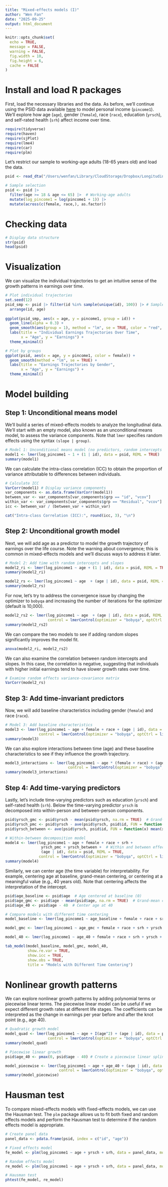 ```yaml
---
title: "Mixed-effects models (I)"
author: "Wen Fan"
date: "2025-09-25"
output: html_document
---
```


```r
knitr::opts_chunk$set(
  echo = TRUE,
  message = FALSE,
  warning = FALSE,
  fig.width = 10,
  fig.height = 6,
  cache = FALSE
)
```

# Install and load R packages

First, load the necessary libraries and the data. As before, we'll continue using the PSID data available [here](https://www.dropbox.com/scl/fi/sa44qdsocysjbz8h9sncs/psid.dta?rlkey=bwwfgglu41jbic6zfh6jev0ub&dl=0) to model personal income (`pincome1`). We'll explore how age (`age`), gender (`female`), race (`race`), education (`yrsch`), and self-rated health (`srh`) affect income over time.

```r
require(tidyverse)
require(haven)
require(sjPlot)
require(lme4)
require(car)
require(plm)
```

Let's restrict our sample to working-age adults (18-65 years old) and load the data.

```r
psid <- read_dta("/Users/wenfan/Library/CloudStorage/Dropbox/Longitudinal Data/psid.dta")

# Sample selection
psid <- psid |>
  filter(age >= 18 & age <= 65) |>  # Working-age adults
  mutate(log_pincome1 = log(pincome1 + 1)) |>
  mutate(across(c(female, race,), as.factor))
```


# Checking data

```r
# Display data structure
str(psid)
head(psid)
```

# Visualization

We can visualize the individual trajectories to get an intuitive sense of the growth patterns in earnings over time.

```r
# Plot individual trajectories
set.seed(12)
psid_smp <- psid |> filter(id %in% sample(unique(id), 100)) |> # Sample for clearer visualization
  arrange(id, age)
  
ggplot(psid_smp, aes(x = age, y = pincome1, group = id)) +
  geom_line(alpha = 0.3) +
  geom_smooth(aes(group = 1), method = "lm", se = TRUE, color = "red", size = 1.5) +
  labs(title = "Individual Earnings Trajectories Over Time",
       x = "Age", y = "Earnings") +
  theme_minimal()

# Plot by groups
ggplot(psid, aes(x = age, y = pincome1, color = female)) +
  geom_smooth(method = "lm", se = TRUE) +
  labs(title = "Earnings Trajectories by Gender",
       x = "Age", y = "Earnings") +
  theme_minimal()
```

# Model building
## Step 1: Unconditional means model
We'll build a series of mixed-effects models to analyze the longitudinal data. We'll start with an empty model, also known as an unconditional means model, to assess the variance components. Note that `lmer` specifies random effects using the syntax `(slope | group)`.

```r
# Model 1: Unconditional means model (no predictors, random intercepts only)
model1 <- lmer(log_pincome1 ~ 1 + (1 | id), data = psid, REML = TRUE)
summary(model1)
```

We can calculate the intra-class correlation (ICC) to obtain the proportion of variance attributable to differences between individuals.

```r
# Calculate ICC
VarCorr(model1) # Display variance components
var_components <- as.data.frame(VarCorr(model1))
between_var <- var_components[var_components$grp == "id", "vcov"]
within_var <- var_components[var_components$grp == "Residual", "vcov"]
icc <- between_var / (between_var + within_var)

cat("Intra-class Correlation (ICC):", round(icc, 3), "\n")
```

## Step 2: Unconditional growth model

Next, we will add age as a predictor to model the growth trajectory of earnings over the life course. Note the warning about convergence; this is common in mixed-effects models and we'll discuss ways to address it later.

```r
# Model 2: Add time with random intercepts and slopes
model2_ri <- lmer(log_pincome1 ~ age + (1 | id), data = psid, REML = TRUE)
summary(model2_ri)

model2_rs <- lmer(log_pincome1 ~ age  + (age | id), data = psid, REML = TRUE)
summary(model2_rs)
```

For now, let's try to address the convergence issue by changing the optimizer to `bobyqa` and increasing the number of iterations for the optimizer (default is 10,000).

```r
model2_rs2 <- lmer(log_pincome1 ~ age  + (age | id), data = psid, REML = TRUE, 
                   control = lmerControl(optimizer = "bobyqa", optCtrl = list(maxfun = 2e5)))
summary(model2_rs2)
```

We can compare the two models to see if adding random slopes significantly improves the model fit.

```r
anova(model2_ri, model2_rs2)
```

We can also examine the correlation between random intercepts and slopes. In this case, the correlation is negative, suggesting that individuals with higher initial earnings tend to have slower growth rates over time.

```r
# Examine random effects variance-covariance matrix
VarCorr(model2_rs)
```


## Step 3: Add time-invariant predictors

Now, we will add baseline characteristics including gender (`female`) and race (`race`).

```r
# Model 3: Add baseline characteristics
model3 <- lmer(log_pincome1 ~ age + female + race + (age | id), data = psid, REML = TRUE, 
               control = lmerControl(optimizer = "bobyqa", optCtrl = list(maxfun = 2e5)))
summary(model3)
```

We can also explore interactions between time (age) and these baseline characteristics to see if they influence the growth trajectory.

```r
model3_interactions <- lmer(log_pincome1 ~ age * (female + race) + (age | id), data = psid, REML = TRUE, 
                            control = lmerControl(optimizer = "bobyqa", optCtrl = list(maxfun = 2e5)))
summary(model3_interactions)
```

## Step 4: Add time-varying predictors

Lastly, let's include time-varying predictors such as education (`yrsch`) and self-rated health (`srh`). Below the time-varying predictor `yrsch` is decomposed into within-person and between-person components.

```r
psid$yrsch_gmc <- psid$yrsch - mean(psid$yrsch, na.rm = TRUE)  # Grand-mean centered
psid$yrsch_pmc <- psid$yrsch - ave(psid$yrsch, psid$id, FUN = function(x) mean(x, na.rm = TRUE)) # Person-mean centered
psid$yrsch_between <- ave(psid$yrsch, psid$id, FUN = function(x) mean(x, na.rm = TRUE))  # Between-person component

# Within-between decomposition model
model4 <- lmer(log_pincome1 ~ age + female + race + srh + 
                yrsch_pmc + yrsch_between +  # Within and between effects of education
                (age | id), data = psid, REML = TRUE, 
               control = lmerControl(optimizer = "bobyqa", optCtrl = list(maxfun = 2e5)))
summary(model4)
```

Similarly, we can center age (the time variable) for interpretability. For example, centering age at baseline, grand-mean centering, or centering at a meaningful value (e.g., 40 years old). Note that centering affects the interpretation of the intercept.

```r
psid$age_baseline <- psid$age  # Age centered at baseline (0)
psid$age_gmc <- psid$age - mean(psid$age, na.rm = TRUE)  # Grand-mean centered
psid$age_40 <- psid$age - 40  # Center age at 40

# Compare models with different time centering
model_baseline <- lmer(log_pincome1 ~ age_baseline + female + race + srh + yrsch + (age_baseline | id), data = psid, REML = TRUE, control = lmerControl(optimizer = "bobyqa", optCtrl = list(maxfun = 2e5)))

model_gmc <- lmer(log_pincome1 ~ age_gmc + female + race + srh + yrsch + (age_gmc | id), data = psid, REML = TRUE, control = lmerControl(optimizer = "bobyqa", optCtrl = list(maxfun = 2e5)))

model_40 <- lmer(log_pincome1 ~ age_40 + female + race + srh + yrsch + (age_40 | id), data = psid, REML = TRUE, control = lmerControl(optimizer = "bobyqa", optCtrl = list(maxfun = 2e5)))

tab_model(model_baseline, model_gmc, model_40, 
          show.re.var = TRUE,
          show.icc = TRUE,
          show.obs = TRUE,
          title = "Models with Different Time Centering")
```

# Nonlinear growth patterns

We can explore nonlinear growth patterns by adding polynomial terms or piecewise linear terms. The piecewise linear model can be useful if we expect different growth rates at different life stages. The coefficients can be interpreted as the change in earnings per year before and after the knot point (e.g., age 40).

```r
# Quadratic growth model
model_quad <- lmer(log_pincome1 ~ age + I(age^2) + (age | id), data = psid, REML = TRUE, 
                   control = lmerControl(optimizer = "bobyqa", optCtrl = list(maxfun = 2e5)))
summary(model_quad)

# Piecewise linear growth
psid$age_40 <- pmax(0, psid$age - 40) # Create a piecewise linear spline for age after 40

model_piecewise <- lmer(log_pincome1 ~ age + age_40 + (age | id), data = psid, REML = TRUE,
                        control = lmerControl(optimizer = "bobyqa", optCtrl = list(maxfun = 2e5)))
summary(model_piecewise)
```

# Hausman test

To compare mixed-effects models with fixed-effects models, we can use the Hausman test. The `plm` package allows us to fit both fixed and random effects models and perform the Hausman test to determine if the random effects model is appropriate.

```r
# Create panel data
panel_data <- pdata.frame(psid, index = c("id", "age"))

# Fixed effects model
fe_model <- plm(log_pincome1 ~ age + yrsch + srh, data = panel_data, model = "within")

# Random effects model  
re_model <- plm(log_pincome1 ~ age + yrsch + srh, data = panel_data, model = "random")

# Hausman test
phtest(fe_model, re_model)
```

